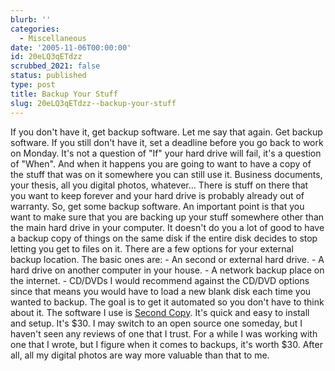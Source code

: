 ```yaml
---
blurb: ''
categories:
  - Miscellaneous
date: '2005-11-06T00:00:00'
id: 20eLQ3qETdzz
scrubbed_2021: false
status: published
type: post
title: Backup Your Stuff
slug: 20eLQ3qETdzz--backup-your-stuff
---
```


If you don't have it, get backup software. Let me say that again.
Get backup software. If you still don't have it, set a deadline
before you go back to work on Monday. It's not a question of "If"
your hard drive will fail, it's a question of "When". And when it
happens you are going to want to have a copy of the stuff that was
on it somewhere you can still use it. Business documents, your
thesis, all you digital photos, whatever... There is stuff on there
that you want to keep forever and your hard drive is probably
already out of warranty. So, get some backup software. An important
point is that you want to make sure that you are backing up your
stuff somewhere other than the main hard drive in your computer. It
doesn't do you a lot of good to have a backup copy of things on the
same disk if the entire disk decides to stop letting you get to
files on it. There are a few options for your external backup
location. The basic ones are: - An second or external hard drive. -
A hard drive on another computer in your house. - A network backup
place on the internet. - CD/DVDs I would recommend against the
CD/DVD options since that means you would have to load a new blank
disk each time you wanted to backup. The goal is to get it
automated so you don't have to think about it. The software I use
is [Second Copy](http://www.centered.com/). It's quick and easy to
install and setup. It's $30. I may switch to an open source one
someday, but I haven't seen any reviews of one that I trust. For a
while I was working with one that I wrote, but I figure when it
comes to backups, it's worth $30. After all, all my digital photos
are way more valuable than that to me.
